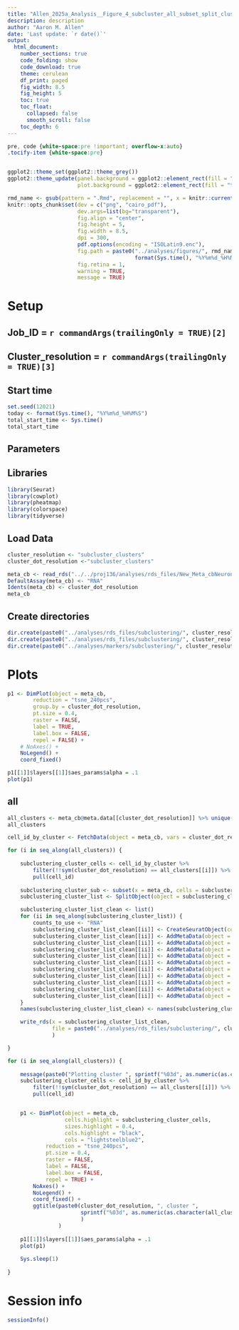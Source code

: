 ```yaml
---
title: "Allen_2025a_Analysis__Figure_4_subcluster_all_subset_split_clusters"
description: description
author: "Aaron M. Allen"
date: 'Last update: `r date()`'
output:
  html_document:
    number_sections: true
    code_folding: show
    code_download: true
    theme: cerulean
    df_print: paged
    fig_width: 8.5
    fig_height: 5
    toc: true
    toc_float:
      collapsed: false
      smooth_scroll: false
    toc_depth: 6
---
```




```css
pre, code {white-space:pre !important; overflow-x:auto}
.tocify-item {white-space:pre}
```



```r

```


```r
ggplot2::theme_set(ggplot2::theme_grey())
ggplot2::theme_update(panel.background = ggplot2::element_rect(fill = "transparent", colour = NA),
                      plot.background = ggplot2::element_rect(fill = "transparent", colour = NA))

rmd_name <- gsub(pattern = ".Rmd", replacement = "", x = knitr::current_input(), ignore.case = TRUE)
knitr::opts_chunk$set(dev = c("png", "cairo_pdf"),
                      dev.args=list(bg="transparent"),
                      fig.align = "center",
                      fig.height = 5,
                      fig.width = 8.5,
                      dpi = 300,
                      pdf.options(encoding = "ISOLatin9.enc"),
                      fig.path = paste0("../analyses/figures/", rmd_name, "-",
                                        format(Sys.time(), "%Y%m%d_%H%M%S"), "/"),
                      fig.retina = 1,
                      warning = TRUE,
                      message = TRUE)
```




# Setup

## Job_ID = `r commandArgs(trailingOnly = TRUE)[2]`
## Cluster_resolution = `r commandArgs(trailingOnly = TRUE)[3]`




## Start time

```r
set.seed(12021)
today <- format(Sys.time(), "%Y%m%d_%H%M%S")
total_start_time <- Sys.time()
total_start_time
```






## Parameters





## Libraries

```r

library(Seurat)
library(cowplot)
library(pheatmap)
library(colorspace)
library(tidyverse)

```



## Load Data

```r
cluster_resolution <- "subcluster_clusters"
cluster_dot_resolution <-"subcluster_clusters"
```



```r
meta_cb <- read_rds("../../proj136/analyses/rds_files/New_Meta_cbNeuron_PUBnofacs_noPolIII_v1_alevin_LogNormalize_harmony_integrated_seurat_doublets_removed_diet.rds")
DefaultAssay(meta_cb) <- "RNA"
Idents(meta_cb) <- cluster_dot_resolution
meta_cb
```


## Create directories



```r
dir.create(paste0("../analyses/rds_files/subclustering/", cluster_resolution, "/lists/"), recursive = TRUE, showWarnings = FALSE)
dir.create(paste0("../analyses/rds_files/subclustering/", cluster_resolution, "/integrated/"), recursive = TRUE, showWarnings = FALSE)
dir.create(paste0("../analyses/markers/subclustering/", cluster_resolution, "/cluster_markers/"), recursive = TRUE, showWarnings = FALSE)
```


# Plots

```r


p1 <- DimPlot(object = meta_cb,
        reduction = "tsne_240pcs",
        group.by = cluster_dot_resolution,
        pt.size = 0.4,
        raster = FALSE,
        label = TRUE,
        label.box = FALSE,
        repel = FALSE) +
    # NoAxes() +
    NoLegend() +
    coord_fixed()

p1[[1]]$layers[[1]]$aes_params$alpha = .1
plot(p1)


```






## all


```r
all_clusters <- meta_cb@meta.data[[cluster_dot_resolution]] %>% unique() %>% sort()
all_clusters
```


```r

cell_id_by_cluster <- FetchData(object = meta_cb, vars = cluster_dot_resolution) %>% rownames_to_column("cell_id")

for (i in seq_along(all_clusters)) {
    
    subclustering_cluster_cells <- cell_id_by_cluster %>% 
    	filter(!!sym(cluster_dot_resolution) == all_clusters[[i]]) %>% 
    	pull(cell_id)
    
    subclustering_cluster_sub <- subset(x = meta_cb, cells = subclustering_cluster_cells)
    subclustering_cluster_list <- SplitObject(object = subclustering_cluster_sub, split.by = "experiment")

    subclustering_cluster_list_clean <- list()
    for (ii in seq_along(subclustering_cluster_list)) {
        counts_to_use <- "RNA"
        subclustering_cluster_list_clean[[ii]] <- CreateSeuratObject(counts = subclustering_cluster_list[[ii]]@assays[[counts_to_use]])
    	subclustering_cluster_list_clean[[ii]] <- AddMetaData(object = subclustering_cluster_list_clean[[ii]], metadata = subclustering_cluster_list[[ii]]$orig.ident, col.name = "orig.ident")
    	subclustering_cluster_list_clean[[ii]] <- AddMetaData(object = subclustering_cluster_list_clean[[ii]], metadata = subclustering_cluster_list[[ii]]$experiment, col.name = "experiment")
    	subclustering_cluster_list_clean[[ii]] <- AddMetaData(object = subclustering_cluster_list_clean[[ii]], metadata = subclustering_cluster_list[[ii]]$tissue, col.name = "tissue")
    	subclustering_cluster_list_clean[[ii]] <- AddMetaData(object = subclustering_cluster_list_clean[[ii]], metadata = subclustering_cluster_list[[ii]]$cell_nuclei, col.name = "cell_nuclei")
    	subclustering_cluster_list_clean[[ii]] <- AddMetaData(object = subclustering_cluster_list_clean[[ii]], metadata = subclustering_cluster_list[[ii]]$availability, col.name = "availability")
    	subclustering_cluster_list_clean[[ii]] <- AddMetaData(object = subclustering_cluster_list_clean[[ii]], metadata = subclustering_cluster_list[[ii]]$sex, col.name = "sex")
    	subclustering_cluster_list_clean[[ii]] <- AddMetaData(object = subclustering_cluster_list_clean[[ii]], metadata = subclustering_cluster_list[[ii]]$percent_mt, col.name = "percent_mt")
    	subclustering_cluster_list_clean[[ii]] <- AddMetaData(object = subclustering_cluster_list_clean[[ii]], metadata = subclustering_cluster_list[[ii]]$percent_rRNA, col.name = "percent_rRNA")
    	subclustering_cluster_list_clean[[ii]] <- AddMetaData(object = subclustering_cluster_list_clean[[ii]], metadata = subclustering_cluster_list[[ii]]$percent_rProt, col.name = "percent_rProt")
    	subclustering_cluster_list_clean[[ii]] <- AddMetaData(object = subclustering_cluster_list_clean[[ii]], metadata = subclustering_cluster_list[[ii]]$percent_hsp, col.name = "percent_hsp")
    }
    names(subclustering_cluster_list_clean) <- names(subclustering_cluster_list)

    write_rds(x = subclustering_cluster_list_clean, 
              file = paste0("../analyses/rds_files/subclustering/", cluster_resolution, "/lists/subclustering_", cluster_resolution, "__cluster_", all_clusters[[i]], "_list.rds")
    		  )

}


```








```r

for (i in seq_along(all_clusters)) {
    
    message(paste0("Plotting cluster ", sprintf("%03d", as.numeric(as.character(all_clusters[[i]])))))
    subclustering_cluster_cells <- cell_id_by_cluster %>% 
    	filter(!!sym(cluster_dot_resolution) == all_clusters[[i]]) %>% 
    	pull(cell_id)


    p1 <- DimPlot(object = meta_cb,
    			  cells.highlight = subclustering_cluster_cells,
    			  sizes.highlight = 0.4, 
    			  cols.highlight = "black", 
    			  cols = "lightsteelblue2",
            reduction = "tsne_240pcs",
            pt.size = 0.4,
            raster = FALSE,
            label = FALSE,
            label.box = FALSE,
            repel = TRUE) +
        NoAxes() +
        NoLegend() +
        coord_fixed() +
        ggtitle(paste0(cluster_dot_resolution, ", cluster ",
                       sprintf("%03d", as.numeric(as.character(all_clusters[[i]])))
                       )
                )
    
    p1[[1]]$layers[[1]]$aes_params$alpha = .1
    plot(p1)
 
    Sys.sleep(1)
       
}


```






# Session info

```r
sessionInfo()
```


